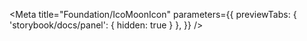 
<Meta
  title="Foundation/IcoMoonIcon"
  parameters={{
    previewTabs: { 'storybook/docs/panel': { hidden: true } },
  }}
/>

<Typography level="H1" text="Icons"  />

<IcoMoonIcon icon={EnumsIcon.Twitter} />
<IcoMoonIcon icon={EnumsIcon.Linkedin} />
<IcoMoonIcon icon={EnumsIcon.Facebook} />
<IcoMoonIcon icon={EnumsIcon.Instagram} />


